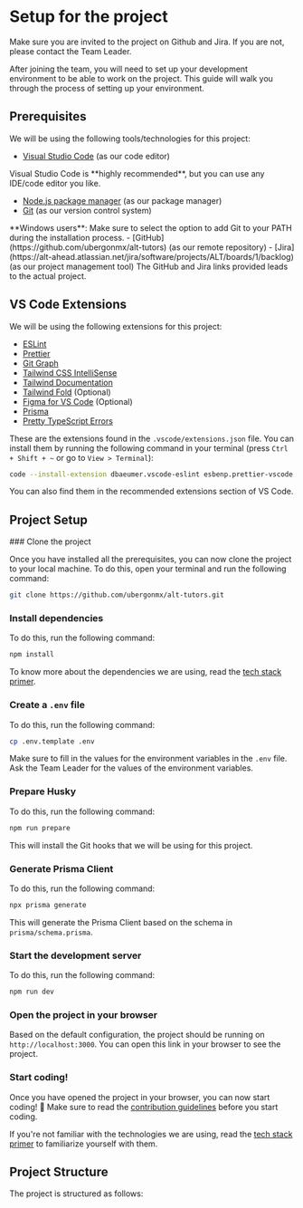 
# Setup for the project

<Callout type="warning">
Make sure you are invited to the project on Github and Jira. If you are not, please contact the Team Leader.
</Callout>

After joining the team, you will need to set up your development environment to be able to work on the project. 
This guide will walk you through the process of setting up your environment.

## Prerequisites
We will be using the following tools/technologies for this project:
- [Visual Studio Code](https://code.visualstudio.com/download) (as our code editor)
<Callout>
Visual Studio Code is **highly recommended**, but you can use any IDE/code editor you like.
</Callout>

- [Node.js package manager](https://nodejs.org/en/download/) (as our package manager)
- [Git](https://git-scm.com/downloads) (as our version control system) 
<Callout> 
**Windows users**: Make sure to select the option to add Git to your PATH during the installation process.
</Callout>
- [GitHub](https://github.com/ubergonmx/alt-tutors) (as our remote repository)
- [Jira](https://alt-ahead.atlassian.net/jira/software/projects/ALT/boards/1/backlog) (as our project management tool)
<Callout type="info">
The GitHub and Jira links provided leads to the actual project.
</Callout>

## VS Code Extensions

We will be using the following extensions for this project:
- [ESLint](https://marketplace.visualstudio.com/items?itemName=dbaeumer.vscode-eslint)
- [Prettier](https://marketplace.visualstudio.com/items?itemName=esbenp.prettier-vscode)
- [Git Graph](https://marketplace.visualstudio.com/items?itemName=mhutchie.git-graph)
- [Tailwind CSS IntelliSense](https://marketplace.visualstudio.com/items?itemName=bradlc.vscode-tailwindcss)
- [Tailwind Documentation](https://marketplace.visualstudio.com/items?itemName=alfredbirk.tailwind-documentation)
- [Tailwind Fold](https://marketplace.visualstudio.com/items?itemName=stivo.tailwind-fold) (Optional)
- [Figma for VS Code](https://marketplace.visualstudio.com/items?itemName=figma.figma-vscode-extension) (Optional)
- [Prisma](https://marketplace.visualstudio.com/items?itemName=Prisma.prisma)
- [Pretty TypeScript Errors](https://marketplace.visualstudio.com/items?itemName=yoavbls.pretty-ts-errors)

These are the extensions found in the `.vscode/extensions.json` file. 
You can install them by running the following command in your terminal (press `Ctrl + Shift + ~` or go to `View > Terminal`):

```bash copy
code --install-extension dbaeumer.vscode-eslint esbenp.prettier-vscode mhutchie.git-graph bradlc.vscode-tailwindcss alfredbirk.tailwind-documentation stivo.tailwind-fold figma.figma-vscode-extension Prisma.prisma yoavbls.pretty-ts-errors
```

You can also find them in the recommended extensions section of VS Code.

## Project Setup

<Steps>
### Clone the project

Once you have installed all the prerequisites, you can now clone the project to your local machine.
To do this, open your terminal and run the following command:

```bash copy
git clone https://github.com/ubergonmx/alt-tutors.git
```

### Install dependencies

To do this, run the following command:

```bash copy
npm install
```

To know more about the dependencies we are using, read the [tech stack primer](/getting-started/primer).

### Create a `.env` file

To do this, run the following command:

```bash copy
cp .env.template .env
```

Make sure to fill in the values for the environment variables in the `.env` file.
Ask the Team Leader for the values of the environment variables.

### Prepare Husky

To do this, run the following command:

```bash copy
npm run prepare
```

This will install the Git hooks that we will be using for this project.

### Generate Prisma Client

To do this, run the following command:

```bash copy
npx prisma generate
```

This will generate the Prisma Client based on the schema in `prisma/schema.prisma`.

### Start the development server

To do this, run the following command:

```bash copy
npm run dev
```

### Open the project in your browser

Based on the default configuration, the project should be running on `http://localhost:3000`. 
You can open this link in your browser to see the project.

### Start coding!

Once you have opened the project in your browser, you can now start coding! 🎉
Make sure to read the [contribution guidelines](/getting-started/workflow#contributing-guidelines) before you start coding.

If you're not familiar with the technologies we are using, read the [tech stack primer](/getting-started/primer) to familiarize yourself with them.


</Steps>

## Project Structure

The project is structured as follows:

<FileTree>
  <FileTree.Folder name="pages" defaultOpen>
    <FileTree.File name="_meta.json" />
    <FileTree.File name="contact.md" />
    <FileTree.File name="index.mdx" />
    <FileTree.Folder name="about">
      <FileTree.File name="_meta.json" />
      <FileTree.File name="legal.md" />
      <FileTree.File name="index.mdx" />
    </FileTree.Folder>
  </FileTree.Folder>
  <FileTree.Folder name="pages" defaultOpen>
    <FileTree.File name="_meta.json" />
    <FileTree.File name="contact.md" />
    <FileTree.File name="index.mdx" />
    <FileTree.Folder name="about">
      <FileTree.File name="_meta.json" />
      <FileTree.File name="legal.md" />
      <FileTree.File name="index.mdx" />
    </FileTree.Folder>
  </FileTree.Folder>
</FileTree>
